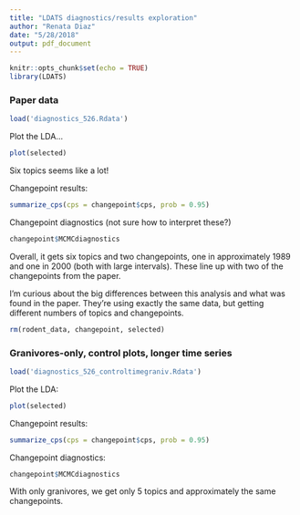 ```yaml
---
title: "LDATS diagnostics/results exploration"
author: "Renata Diaz"
date: "5/28/2018"
output: pdf_document
---
```


```r
knitr::opts_chunk$set(echo = TRUE)
library(LDATS)
```

### Paper data

```r
load('diagnostics_526.Rdata')
```

Plot the LDA...

```r
plot(selected)
```

Six topics seems like a lot!

Changepoint results:

```r

summarize_cps(cps = changepoint$cps, prob = 0.95)

```


Changepoint diagnostics (not sure how to interpret these?)

```r
changepoint$MCMCdiagnostics
```


Overall, it gets six topics and two changepoints, one in approximately 1989 and one in 2000 (both with large intervals). These line up with two of the changepoints from the paper. 

I'm curious about the big differences between this analysis and what was found in the paper. They're using exactly the same data, but getting different numbers of topics and changepoints. 

```r
rm(rodent_data, changepoint, selected)
```

### Granivores-only, control plots, longer time series

```r
load('diagnostics_526_controltimegraniv.Rdata')
```

Plot the LDA:

```r
plot(selected)
```


Changepoint results:

```r

summarize_cps(cps = changepoint$cps, prob = 0.95)

```


Changepoint diagnostics:

```r
changepoint$MCMCdiagnostics
```


With only granivores, we get only 5 topics and approximately the same changepoints.

